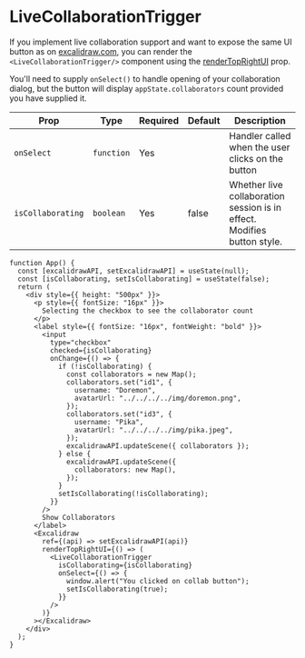 # LiveCollaborationTrigger

If you implement live collaboration support and want to expose the same UI button as on [excalidraw.com](https://excalidraw.com), you can render the `<LiveCollaborationTrigger/>` component using the [renderTopRightUI](/docs/ex-excalidraw/api/props#rendertoprightui) prop.

You'll need to supply `onSelect()` to handle opening of your collaboration dialog, but the button will display `appState.collaborators` count provided you have supplied it.

| Prop | Type | Required | Default | Description |
| --- | --- | --- | --- | --- |
| `onSelect` | `function` | Yes |  | Handler called when the user clicks on the button |
| `isCollaborating` | `boolean` | Yes | false | Whether live collaboration session is in effect. Modifies button style. |

```tsx live
function App() {
  const [excalidrawAPI, setExcalidrawAPI] = useState(null);
  const [isCollaborating, setIsCollaborating] = useState(false);
  return (
    <div style={{ height: "500px" }}>
      <p style={{ fontSize: "16px" }}>
        Selecting the checkbox to see the collaborator count
      </p>
      <label style={{ fontSize: "16px", fontWeight: "bold" }}>
        <input
          type="checkbox"
          checked={isCollaborating}
          onChange={() => {
            if (!isCollaborating) {
              const collaborators = new Map();
              collaborators.set("id1", {
                username: "Doremon",
                avatarUrl: "../../../../img/doremon.png",
              });
              collaborators.set("id3", {
                username: "Pika",
                avatarUrl: "../../../../img/pika.jpeg",
              });
              excalidrawAPI.updateScene({ collaborators });
            } else {
              excalidrawAPI.updateScene({
                collaborators: new Map(),
              });
            }
            setIsCollaborating(!isCollaborating);
          }}
        />
        Show Collaborators
      </label>
      <Excalidraw
        ref={(api) => setExcalidrawAPI(api)}
        renderTopRightUI={() => (
          <LiveCollaborationTrigger
            isCollaborating={isCollaborating}
            onSelect={() => {
              window.alert("You clicked on collab button");
              setIsCollaborating(true);
            }}
          />
        )}
      ></Excalidraw>
    </div>
  );
}
```
